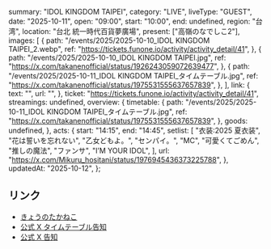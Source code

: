   summary: "IDOL KINGDOM TAIPEI",
  category: "LIVE",
  liveType: "GUEST",
  date: "2025-10-11",
  open: "09:00",
  start: "10:00",
  end: undefined,
  region: "台湾",
  location: "台北 統一時代百貨夢廣場",
  present: ["高嶺のなでしこ2"],
  images: [
    {
      path: "/events/2025/2025-10-10_IDOL KINGDOM TAIPEI_2.webp",
      ref: "https://tickets.funone.io/activity/activity_detail/41",
    },
    {
      path: "/events/2025/2025-10-10_IDOL KINGDOM TAIPEI.jpg",
      ref: "https://x.com/takanenofficial/status/1926243059072639477",
    },
    {
      path: "/events/2025/2025-10-11_IDOL KINGDOM TAIPEI_タイムテーブル.jpg",
      ref: "https://x.com/takanenofficial/status/1975531555637657839",
    },
  ],
  link: {
    text: "",
    url: "",
  },
  ticket: "https://tickets.funone.io/activity/activity_detail/41",
  streamings: undefined,
  overview: {
    timetable: {
      path: "/events/2025/2025-10-11_IDOL KINGDOM TAIPEI_タイムテーブル.jpg",
      ref: "https://x.com/takanenofficial/status/1975531555637657839",
    },
    goods: undefined,
  },
  acts: {
    start: "14:15",
    end: "14:45",
    setlist: [
      "衣装:2025 夏衣装",
      "花は誓いを忘れない",
      "乙女どもよ。",
      "センパイ。",
      "MC",
      "可愛くてごめん",
      "推しの魔法",
      "ファンサ",
      "I’M YOUR IDOL",
    ],
    url: "https://x.com/Mikuru_hositani/status/1976945436373225788",
  },
  updatedAt: "2025-10-12",
};

## リンク

- [きょうのたかねこ](https://x.com/takanenofficial/status/1976872007196352844)
- [公式 X タイムテーブル告知](https://x.com/takanenofficial/status/1975531555637657839)
- [公式 X 告知](https://x.com/takanenofficial/status/1926243059072639477)
